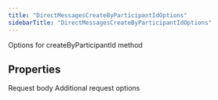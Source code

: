 ```yaml
---
title: "DirectMessagesCreateByParticipantIdOptions"
sidebarTitle: "DirectMessagesCreateByParticipantIdOptions"
---
```


Options for createByParticipantId method

## Properties

<ParamField name="body" type="[DirectMessagesCreateByParticipantIdRequest](/xdks/typescript/reference/interfaces/DirectMessagesCreateByParticipantIdRequest)">
Request body
</ParamField>





<ParamField name="requestOptions" type="[RequestOptions](/xdks/typescript/reference/interfaces/RequestOptions)">
Additional request options
</ParamField>



